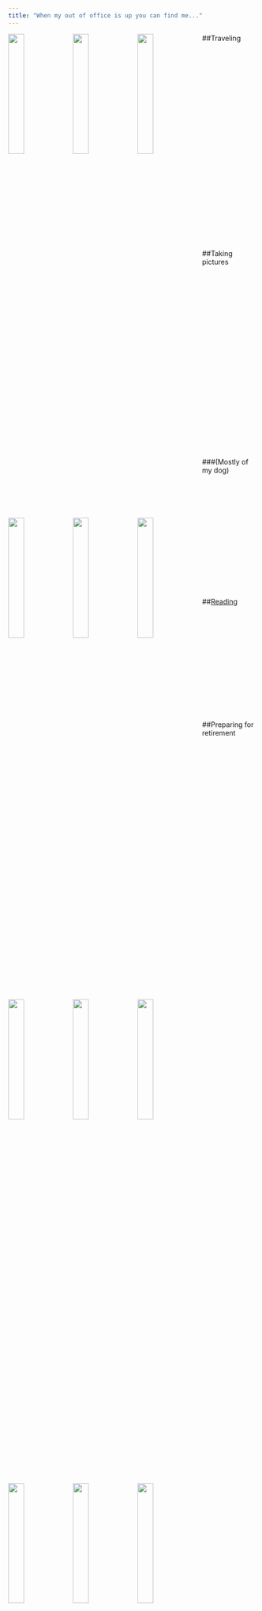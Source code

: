 ```yaml
---
title: "When my out of office is up you can find me..."
---
```

<link rel="stylesheet" href="fonts/academicons.min.css"/>
<!-- Global site tag (gtag.js) - Google Analytics -->
<script async src="https://www.googletagmanager.com/gtag/js?id=UA-137654852-1"></script>
<script>
  window.dataLayer = window.dataLayer || [];
  function gtag(){dataLayer.push(arguments);}
  gtag('js', new Date());

  gtag('config', 'UA-137654852-1');
</script>

##Traveling
<img src="images/2018_vancouver.jpg" style="width:25%; margin-right: 5px" align="left"> <img src="images/2018_charleston.jpg" style="width:25%; margin-right: 5px" align="left"><img src="images/2016_prague.png" style="width:25%; margin-right: 5px" align="left"><img src="images/2017_austin2.png" style="width:25%; margin-right: 5px; margin-top: 5px" align="left"><img src="images/2018_seattle2.png" style="width:25%; margin-right: 5px; margin-top: 5px" align="left"> <img src="images/2017_denver.png" style="width:25%; margin-right: 5px; margin-top: 5px" align="left"/>  

<br><br><br><br><br><br><br><br><br><br><br><br><br><br><br><br><br><br><br><br><br><br><br>  

##Taking pictures  
<img src="images/pictures_photog.png" style="width:25%; margin-right: 5px" align="left"> <img src="images/pictures_jellyfish.jpg" style="width:25%; margin-right: 5px" align="left"> <img src="images/pictures_NYC.jpg" style="width:25%; margin-right: 5px" align="left">  <img src="images/pictures_balloons.jpg" style="width:25%; margin-right: 5px; margin-top: 5px" align="left">  <img src="images/pictures_juggle.jpg" style="width:25%; margin-right: 5px; margin-top: 5px" align="left">  <img src="images/pictures_rose.jpg" style="width:25%; margin-right: 5px; margin-top: 5px" align="left">  
<br><br><br><br><br><br><br><br><br><br><br><br><br><br><br><br><br><br><br><br><br>  

###(Mostly of my dog)
<img src="images/lulu.jpg" style="width:25%; margin-right: 5px" align="left">  <img src="images/lulu2.jpg" style="width:25%; margin-right: 5px" align="left">  <img src="images/lulu3.jpg" style="width:25%; margin-right: 5px" align="left">  


<br><br><br><br><br><br><br><br><br><br><br><br><br>

##[Reading](https://www.goodreads.com/user/show/54387017-jessica)
<img src="images/book_ove.jpg" style="width:15%; margin-right: 5px" align="left"><img src="images/book_confidence.jpg" style="width:15%; margin-right: 5px" align="left"><img src="images/book_math.jpg" style="width:15%; margin-right: 5px" align="left"><img src="images/book_malala.jpg" style="width:15%; margin-right: 5px" align="left"><img src="images/book_alwaysis.jpg" style="width:15%; margin-right: 5px" align="left">  
  
<br><br><br><br><br><br><br><br><br><br><br><br>  

##Preparing for retirement
<video width="320" height="240" controls>
  <source src="images/20181021_141315.mp4" type="video/mp4">
</video>